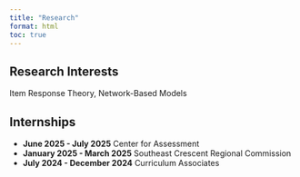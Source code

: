 ```yaml
---
title: "Research"
format: html
toc: true
---
```


## Research Interests

Item Response Theory, Network-Based Models

## Internships

- **June 2025 - July 2025** Center for Assessment
- **January 2025 - March 2025** Southeast Crescent Regional Commission
- **July 2024 - December 2024** Curriculum Associates





